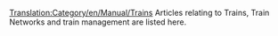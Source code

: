[[Translation:Category/en/Manual/Trains]]
Articles relating to Trains, Train Networks and train management are listed here.